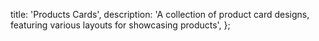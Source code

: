   title: 'Products Cards',
  description:
    'A collection of product card designs, featuring various layouts for showcasing products',
};

<ComponentCodePreview name='productcard1' />
